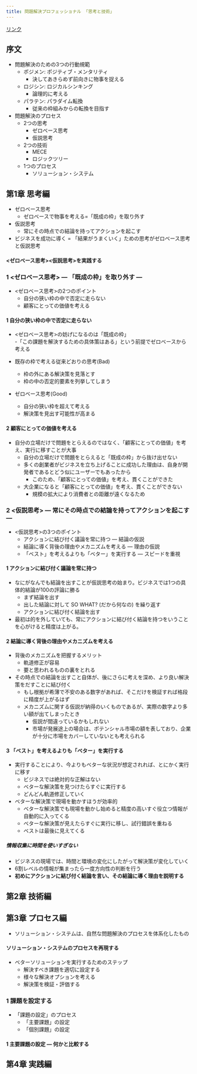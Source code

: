 ```yaml
---
title: 問題解決プロフェッショナル 「思考と技術」
---
```


[リンク](https://www.diamond.co.jp/book/9784478005538.html)

## 序文

- 問題解決のための3つの行動規範
    - ポジメン: ポジティブ・メンタリティ
        - 決してあきらめず前向きに物事を捉える
    - ロジシン: ロジカルシンキング
        - 論理的に考える
    - パラテン: パラダイム転換
        - 従来の枠組みからの転換を目指す
- 問題解決のプロセス
    - 2つの思考
        - ゼロベース思考
        - 仮説思考
    - 2つの技術
        - MECE
        - ロジックツリー
    - 1つのプロセス
        - ソリューション・システム

## 第1章 思考編

- ゼロベース思考
    - ゼロベースで物事を考える=「既成の枠」を取り外す
- 仮説思考
    - 常にその時点での結論を持ってアクションを起こす
- ビジネスを成功に導く = 「結果がうまくいく」ための思考がゼロベース思考と仮説思考

#### <ゼロベース思考><仮説思考>を実践する

### 1 <ゼロベース思考> --- 「既成の枠」を取り外す ---

- <ゼロベース思考>の2つのポイント
    - 自分の狭い枠の中で否定に走らない
    - 顧客にとっての価値を考える

#### 1 自分の狭い枠の中で否定に走らない

- <ゼロベース思考>の妨げになるのは「既成の枠」  
    -「この課題を解決するための具体策はある」という前提でゼロベースから考える

- 既存の枠で考える従来どおりの思考(Bad)
    - 枠の外にある解決策を見落とす
    - 枠の中の否定的要素を列挙してしまう
- ゼロベース思考(Good)
    - 自分の狭い枠を超えて考える
    - 解決策を見出す可能性が高まる

#### 2 顧客にとっての価値を考える

- 自分の立場だけで問題をとらえるのではなく、「顧客にとっての価値」を考え、実行に移すことが大事
    - 自分の立場だけで問題をとらえると「既成の枠」から抜け出せない
    - 多くの創業者がビジネスを立ち上げることに成功した理由は、自身が開発者であるとどう似にユーザーでもあったから
        - このため、「顧客にとっての価値」を考え、貫くことができた
    - 大企業になると「顧客にとっての価値」を考え、貫くことができない
        - 規模の拡大により消費者との距離が遠くなるため

### 2 <仮説思考> --- 常にその時点での結論を持ってアクションを起こす ---

- <仮説思考>の3つのポイント
    - アクションに結び付く議論を常に持つ --- 結論の仮説
    - 結論に導く背後の理由やメカニズムを考える --- 理由の仮説
    - 「ベスト」を考えるよりも「ベター」を実行する --- スピードを重視

#### 1 アクションに結び付く議論を常に持つ

- なにがなんでも結論を出すことが仮説思考の始まり。ビジネスでは1つの具体的結論が100の評論に勝る
    - まず結論を出す
    - 出した結論に対して SO WHAT? (だから何なの) を繰り返す
    - アクションに結び付く結論を出す
- 最初は的を外していても、常にアクションに結び付く結論を持つをいうことを心がけると精度は上がる。

#### 2 結論に導く背後の理由やメカニズムを考える

- 背後のメカニズムを把握するメリット
    - 軌道修正が容易
    - 要と思われるものの裏をとれる

- その時点での結論を出すこと自体が、後にさらに考えを深め、より良い解決策をだすことに結び付く
    - もし根拠が希薄で不安のある数字があれば、そこだけを検証すれば格段に精度が上がるはず
    - メカニズムに関する仮説が納得のいくものであるが、実際の数字より多い額が出てしまったとき
        - 仮説が間違っているかもしれない
        - 市場が発展途上の場合は、ポテンシャル市場の額を表しており、企業が十分に市場をカバーしていないとも考えられる

#### 3 「ベスト」を考えるよりも「ベター」を実行する

- 実行することにより、今よりもベターな状況が想定されれば、とにかく実行に移す
    - ビジネスでは絶対的な正解はない
    - ベターな解決策を見つけたらすぐに実行する
    - どんどん軌道修正していく

- ベターな解決策で現場を動かすほうが効率的
    - ベターな解決策でも現場を動かし始めると精度の高いすぐ役立つ情報が自動的に入ってくる
    - ベターな解決策が見えたらすぐに実行に移し、試行錯誤を重ねる
    - ベストは最後に見えてくる

##### 情報収集に時間を使いすぎない

- ビジネスの現場では、時間と環境の変化にしたがって解決策が変化していく
- 6割レベルの情報が集まったら一度方向性の判断を行う
- **初めにアクションに結び付く結論を言い、その結論に導く理由を説明する**

## 第2章 技術編

## 第3章 プロセス編

- ソリューション・システムは、自然な問題解決のプロセスを体系化したもの

#### ソリューション・システムのプロセスを再現する

- ベターソリューションを実行するためのステップ
    - 解決すべき課題を適切に設定する
    - 様々な解決オプションを考える
    - 解決策を検証・評価する

### 1 課題を設定する

- 「課題の設定」のプロセス
    - 「主要課題」の設定
    - 「個別課題」の設定

#### 1 主要課題の設定 --- 何かと比較する

## 第4章 実践編